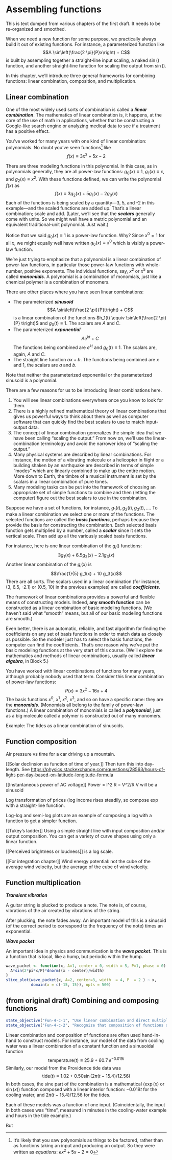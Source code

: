 # Assembling functions {#fun-assembling}

::: {.todo}
This is text dumped from various chapters of the first draft. It needs to be re-organized and smoothed.
:::

When we need a new function for some purpose, we practically always build it out of existing functions. For instance, a  parameterized function like $$A \sin\left(\frac{2 \pi}{P}x\right) + C$$ is built by assempling together a straight-line input scaling, a naked $\sin()$ function, and another straight-line function for scaling the output from $\sin()$. 

In this chapter, we'll introduce three general frameworks for combining functions: linear combination, composition, and multiplication.

## Linear combination 

One of the most widely used sorts of combination is called a ***linear combination***. The mathematics of linear combination is, it happens, at the core of the use of math in applications, whether that be constructing a Google-like search engine or analyzing medical data to see if a treatment has a positive effect.

You've worked for many years with one kind of linear combination: polynomials. No doubt you've seen functions^[It's likely that you saw polynomials as things to be factored, rather than as functions taking an input and producing an output. So they were written as *equations*: $e x^2 + 5x - 2 = 0$] like $$f(x) \equiv 3 x^2 + 5 x - 2$$

There are three modeling functions in this polynomial. In this case, as in polynomials generally, they are all power-law functions: $g_0(x) \equiv 1$, $g_1(x) \equiv x$, and $g_2(x) \equiv x^2$. With these functions defined, we can write the polynomial $f(x)$ as $$f(x) \equiv 3 g_2(x) + 5 g_1(x) - 2 g_0(x)$$
Each of the functions is being scaled by a quantity---3, 5, and -2 in this example---and the scaled functions are added up. That's a linear combination; scale and add. (Later, we'll see that the ***scalars*** generally come with units. So we might well have a metric polynomial and an equivalent traditional-unit polynomial. Just wait.)


::: {.why}
Notice that we said $g_0(x) \equiv 1$ is a power-law function. Why?  Since $x^0=1$ for all $x$, we might equally well have written $g_0(x) \equiv x^0$ which is visibly a power-law function. 

We're just trying to emphasize that a polynomial is a linear combination of power-law functions, in particular those power-law functions with whole-number, positive exponents. The individual functions, say, $x^2$ or $x^5$ are called ***monomials***. A polynomial is a combination of monomials, just like a chemical polymer is a combination of monomers.
:::

There are other places where you have seen linear combinations: 

- The parameterized ***sinusoid***  $$A \sin\left(\frac{2 \pi}{P}t\right) + C$$ is a linear combination of the functions $h_1(t) \equiv \sin\left(\frac{2 \pi}{P} t\right)$ and $g_0(t) \equiv 1$. The scalars are $A$ and $C$.
- The parameterized ***exponential*** $$A e^{kt} + C$$ The functions being combined are $e^{kt}$ and $g_0(t) \equiv 1$. The scalars are, again, $A$ and $C$.
- The straight line function $a x + b$. The functions being combined are $x$ and $1$, the scalars are $a$ and $b$.

Note that neither the parameterized exponential or the parameterized sinusoid is a polynomial.

There are a few reasons for us to be introducing linear combinations here.

1. You will see linear combinations everywhere once you know to look for them.
2. There is a highly refined mathematical theory of linear combinations that gives us powerful ways to think about them as well as computer software that can quickly find the best scalars to use to match input-output data.
3. The concept of linear combination generalizes the simple idea that we have been calling "scaling the output." From now on, we'll use the linear-combination terminology and avoid the narrower idea of "scaling the output."
4. Many physical systems are described by linear combinations. For instance, the motion of a vibrating molecule or a helicopter in flight or a building shaken by an earthquake are described in terms of simple "modes" which are linearly combined to make up the entire motion. More down to Earth, the timbre of a musical instrument is set by the scalars in a linear combination of pure tones.
5. Many modeling tasks can be put into the framework of choosing an appropriate set of simple functions to combine and then (letting the computer) figure out the best scalars to use in the combination.


Suppose we have a set of functions, for instance, $g_1(t), g_2(t), g_3(t), \ldots$.
To make a linear combination we select one or more of the functions. The selected functions are called the ***basis functions***, perhaps because they provide the basis for constructing the combination. Each selected basis function gets multiplied by a number, called a ***scalar*** since it sets the vertical scale. Then add up all the variously scaled basis functions. 

For instance, here is one linear combination of the $g_i()$ functions:
$$3 g_1(x) + 6.5 g_2(x) - 2.1 g_3(x)$$ Another linear combination of the $g_i(x)$ is $$\frac{1}{5} g_1(x) + 10 g_3(x)$$ There are all sorts. The scalars used in a linear combination (for instance, (3, 6.5, -2.1) or (0.5, 10) in the previous examples) are called ***coefficients***.

The framework of linear combinations provides a powerful and flexible means of constructing models. Indeed, **any smooth function** can be constructed as a linear combination of basic modeling functions. (We haven't said what "smooth" means, but all of our basic modeling functions are smooth.) 

Even better, there is an automatic, reliable, and fast algorithm for finding the coefficients on any set of basis functions in order to match data as closely as possible. So the modeler just has to select the basis functions, the computer can find the coefficients. That's one reason why we've put the basic modeling functions at the very start of this course. (We'll explore the mathematics and methods of linear combinations, usually called ***linear algebra***, in Block 5.)

You have worked with linear combinations of functions for many years, although probably nobody used that term. Consider this linear combination of power-law functions: 
$$P(x) = 3 x^2 - 16 x + 4$$
The basis functions $x^0$, $x^1$, $x^2$, $x^3$, and so on have a specific name: they are the ***monomials***. (Monomials all belong to the family of power-law functions.) A linear combination of monomials is called a ***polynomial***, just as a big molecule called a polymer is constructed out of many monomers.

::: {.todo}
Example: The tides as a linear combination of sinusoids.
:::

## Function composition

Air pressure vs time for a car driving up a mountain.

[[Solar declinsion as function of time of year.]] Then turn this into day-length. See <https://physics.stackexchange.com/questions/28563/hours-of-light-per-day-based-on-latitude-longitude-formula>

[[Instantaneous power of AC voltage]] Power = I^2 R = V^2/R
V will be a sinusoid


Log transformation of prices (log income rises steadily, so compose exp with a straight-line function.

Log-log and semi-log plots are an example of composing a log with a function to get a simpler function.

[[Tukey's ladder]] Using a simple straight line with input composition and/or output composition. You can get a variety of curve shapes using only a linear function.

[[Perceived brightness or loudness]] is a log scale.


[[For integration chapter]] Wind energy potential: not the cube of the average wind velocity, but the average of the cube of wind velocity.

## Function multiplication

***Transient vibration***

A guitar string is plucked to produce a note. The note is, of course, vibrations of the air created by vibrations of the string. 

After plucking, the note fades away. An important model of this is a sinusoid (of the correct period to correspond to the frequency of the note) times an exponential.



***Wave packet***

An important idea in physics and communication is the ***wave packet.*** This is a function that is local, like a hump, but periodic within the hump.

```r
wave_packet <- function(x, A=1, center = 0, width = 5, P=1, phase = 0) {
  A*sin(2*pi*x/P)*dnorm((x - center)/width)
}
slice_plot(wave_packet(x, A=2, center=3, width  = 4, P  = 2 ) ~ x, 
           domain(x = c(-15, 15)), npts = 500)
```





## (from original draft) Combining and composing functions


::: {.objectives}
```r
state_objective("Fun-4-c-1", "Use linear combination and direct multiplication of functions of one variable to produce functions of multiple variables")
state_objective("Fun-4-c-2", "Recognize that composition of functions does not itself create a function of multiple variables.")
```
:::

Linear combination and composition of functions are often used hand-in-hand to construct models. For instance, our model of the data from cooling water was a linear combination of a constant function and a sinusoidal function $$\mbox{temperature}(t) \equiv 25.9 + 60.7\, e^{-0.019 t}$$
Similarly, our model from the Providence tide data was 
$$\mbox{tide}(t) \equiv 1.02 + 0.50 \sin(2\pi (t - 15.4)/12.56)$$
In both cases, the sine part of the combination is a mathematical ($\exp(x)$ or $\sin(x)$) function composed with a linear interior function: $-0.019 t$ for the cooling water, and $2\pi (t - 15.4)/12.56$ for the tides.

Each of these models was a function of one input. (Coincidentally, the input in both cases was "time", measured in minutes in the cooling-water example and hours in the tide example.)

But 



